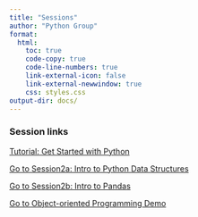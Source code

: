 ```yaml
---
title: "Sessions"
author: "Python Group"
format: 
  html:
    toc: true
    code-copy: true
    code-line-numbers: true
    link-external-icon: false
    link-external-newwindow: true
    css: styles.css
output-dir: docs/ 
---
```

### Session links
<a href="session1/session1.html">Tutorial: Get Started with Python
  </a>

 
<a href="session2a/session2.html">Go to Session2a: Intro to Python Data Structures
  </a> 


<a href="session2b/session2_2.html">Go to Session2b: Intro to Pandas
  </a>


<a href="session4_newMLDemo\session4v2_webpage.html">Go to Object-oriented Programming Demo
  </a>

  
